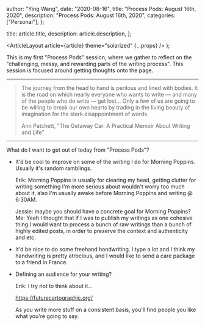 
  author: "Ying Wang",
  date: "2020-08-16",
  title: "Process Pods: August 16th, 2020",
  description: "Process Pods: August 16th, 2020",
  categories: ["Personal"],
};

  title: article.title,
  description: article.description,
};

  <ArticleLayout article={article} theme="solarized" {...props} />
);

This is my first "Process Pods" session, where we gather to reflect on the
"challenging, messy, and rewarding parts of the writing process". This session
is focused around getting thoughts onto the page.

---

> The journey from the head to hand is perilous and lined with bodies. It is the
> road on which nearly everyone who wants to write — and many of the people who
> do write — get lost… Only a few of us are going to be willing to break our own
> hearts by trading in the living beauty of imagination for the stark
> disappointment of words.
>
> Ann Patchett, "The Getaway Car: A Practical Memoir About Writing and Life"

---

What do I want to get out of today from "Process Pods"?

- It'd be cool to improve on some of the writing I do for Morning Poppins.
  Usually it's random ramblings.

  Erik: Morning Poppins is usually for clearing my head, getting clutter for
  writing something I'm more serious about wouldn't worry too much about it,
  also I'm usually awake before Morning Poppins and writing @ 6:30AM.

  Jessie: maybe you should have a concrete goal for Morning Poppins? Me: Yeah I
  thought that if I was to publish my writings as one cohesive thing I would
  want to process a bunch of raw writings than a bunch of highly edited posts,
  in order to preserve the context and authenticity and etc.

- It'd be nice to do some freehand handwriting. I type a lot and I think my
  handwriting is pretty atrocious, and I would like to send a care package to a
  friend in France.

- Defining an audience for your writing?

  Erik: I try not to think about it...

  https://futurecartographic.org/

  As you write more stuff on a consistent basis, you'll find people you like
  what you're going to say.
